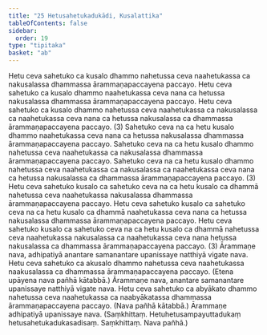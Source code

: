 ```yaml
---
title: "25 Hetusahetukadukādi, Kusalattika"
tableOfContents: false
sidebar:
  order: 19
type: "tipitaka"
basket: "ab"
---
```



<DynamicBreadcrumb />

<Division number="32">

<Paragraph number="89">
Hetu ceva sahetuko ca kusalo dhammo nahetussa ceva naahetukassa ca nakusalassa dhammassa ārammaṇapaccayena paccayo. Hetu ceva sahetuko ca kusalo dhammo naahetukassa ceva nana ca hetussa nakusalassa dhammassa ārammaṇapaccayena paccayo. Hetu ceva sahetuko ca kusalo dhammo nahetussa ceva naahetukassa ca nakusalassa ca naahetukassa ceva nana ca hetussa nakusalassa ca dhammassa ārammaṇapaccayena paccayo. (3)
</Paragraph>

<Paragraph number="90">
Sahetuko ceva na ca hetu kusalo dhammo naahetukassa ceva nana ca hetussa nakusalassa dhammassa ārammaṇapaccayena paccayo. Sahetuko ceva na ca hetu kusalo dhammo nahetussa ceva naahetukassa ca nakusalassa dhammassa ārammaṇapaccayena paccayo. Sahetuko ceva na ca hetu kusalo dhammo nahetussa ceva naahetukassa ca nakusalassa ca naahetukassa ceva nana ca hetussa nakusalassa ca dhammassa ārammaṇapaccayena paccayo. (3)
</Paragraph>

<Paragraph number="91">
Hetu ceva sahetuko kusalo ca sahetuko ceva na ca hetu kusalo ca dhammā nahetussa ceva naahetukassa nakusalassa dhammassa ārammaṇapaccayena paccayo. Hetu ceva sahetuko kusalo ca sahetuko ceva na ca hetu kusalo ca dhammā naahetukassa ceva nana ca hetussa nakusalassa dhammassa ārammaṇapaccayena paccayo. Hetu ceva sahetuko kusalo ca sahetuko ceva na ca hetu kusalo ca dhammā nahetussa ceva naahetukassa nakusalassa ca naahetukassa ceva nana hetussa nakusalassa ca dhammassa ārammaṇapaccayena paccayo. (3)
</Paragraph>

<Paragraph number="92">
Ārammaṇe nava, adhipatiyā anantare samanantare upanissaye natthiyā vigate nava.
</Paragraph>

</Division>
<Division number="33">

<Paragraph number="93">
Hetu ceva sahetuko ca akusalo dhammo nahetussa ceva naahetukassa naakusalassa ca dhammassa ārammaṇapaccayena paccayo. (Etena upāyena nava pañhā kātabbā.)
</Paragraph>

<Paragraph number="94">
Ārammaṇe nava, anantare samanantare upanissaye natthiyā vigate nava.
</Paragraph>

</Division>
<Division number="34">

<Paragraph number="95">
Hetu ceva sahetuko ca abyākato dhammo nahetussa ceva naahetukassa ca naabyākatassa dhammassa ārammaṇapaccayena paccayo. (Nava pañhā kātabbā.)
</Paragraph>

<Paragraph number="96">
Ārammaṇe adhipatiyā upanissaye nava. (Saṃkhittaṃ. Hetuhetusampayuttadukaṃ hetusahetukadukasadisaṃ. Saṃkhittaṃ. Nava pañhā.)
</Paragraph>
</Division>